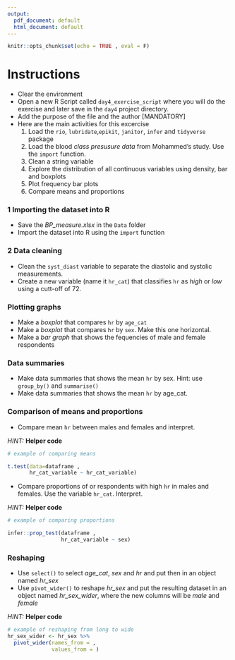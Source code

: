 ```yaml
---
output:
  pdf_document: default
  html_document: default
---
```

```r
knitr::opts_chunk$set(echo = TRUE , eval = F)
```

# Instructions
 - Clear the environment
 - Open a new R Script called `day4_exercise_script` where you will do the exercise and later save in the `day4` project directory.
 - Add the purpose of the file and the author [MANDATORY]
 - Here are the main activities for this excercise 
   1) Load the `rio`, `lubridate`,`epikit`, `janitor`, `infer` and `tidyverse` package
   2) Load the blood *class presusure data* from Mohammed's study. Use the `import` function.
   3) Clean a string variable
   4) Explore the distribution of all continuous variables using density, bar and boxplots
   5) Plot frequency bar plots
   6) Compare means and proportions
   


### 1 Importing the dataset into R

 - Save the *BP_measure.xlsx* in the `Data` folder
 - Import the dataset into R using the `import` function



### 2 Data cleaning

 - Clean the `syst_diast` variable to separate the diastolic and systolic measurements.
 - Create a new variable (name it `hr_cat`) that classifies `hr` as *high* or *low* using a cutt-off of 72.


### Plotting graphs

 - Make a *boxplot* that compares `hr` by `age_cat`
 - Make a *boxplot* that compares `hr` by `sex`. Make this one horizontal.
 - Make a *bar graph* that shows the fequencies of male and female respondents
 


### Data summaries

 - Make data summaries that shows the mean `hr` by sex. Hint: use `group_by()` and `summarise()`
 - Make data summaries that shows the mean `hr` by age_cat. 


### Comparison of means and proportions

 - Compare mean `hr` between males and females and interpret.
 
 *HINT:* 
 **Helper code**  
```r
# example of comparing means

t.test(data=dataframe ,
       hr_cat_variable ~ hr_cat_variable)
```
 
 
 - Compare proportions of or respondents with high `hr` in males and females. Use the variable `hr_cat`. Interpret.
 
 *HINT:* 
 **Helper code**  
```r
# example of comparing proportions

infer::prop_test(dataframe ,
                 hr_cat_variable ~ sex)
```



### Reshaping

 - Use `select()` to select *age_cat*, *sex* and *hr* and put then in an object named *hr_sex*
 - Use `pivot_wider()` to reshape *hr_sex* and put the resulting dataset in an object named *hr_sex_wider*, where the new columns will be *male* and *female*
 
 *HINT:* 
 **Helper code**  
```r
# example of reshaping from long to wide
hr_sex_wider <- hr_sex %>% 
  pivot_wider(names_from = ,
              values_from = )
```


